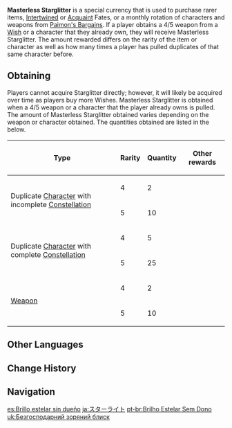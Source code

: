 {{Item Infobox
|id           = 000221
|image        = Item Masterless Starglitter.png
|type         = Superior Vouchers
|group        = Vouchers
|invCategory  = Precious Items
|rarity       = 5
|effect       = Currency used to purchase rare resources from [[Paimon's Bargains|the Shop]].
|description  = Surplus Starglitter of destiny. Perhaps it can light up other corners of the universe.
|source1      = [[Wishes]]
}}

'''Masterless Starglitter''' is a special currency that is used to purchase rarer items, [[Intertwined Fate|Intertwined]] or [[Acquaint Fate|Acquaint]] Fates, or a monthly rotation of characters and weapons from [[Paimon's Bargains]]. If a player obtains a 4/5{{star}} weapon from a [[Wish]] or a character that they already own, they will receive Masterless Starglitter. The amount rewarded differs on the rarity of the item or character as well as how many times a player has pulled duplicates of that same character before.

==Obtaining==
Players cannot acquire Starglitter directly; however, it will likely be acquired over time as players buy more Wishes. Masterless Starglitter is obtained when a 4/5{{star}} weapon or a character that the player already owns is pulled. The amount of Masterless Starglitter obtained varies depending on the weapon or character obtained. The quantities obtained are listed in the below.

{| class="wikitable sortable"
! Type
! Rarity
! Quantity
! Other rewards
|-
| rowspan="2" | Duplicate [[Character]] with incomplete [[Constellation]]
| 4{{star}}
| 2
| {{Item|Stella Fortuna (4 Star)|20|text=Stella Fortuna|link=Stella Fortuna|x=1}}
|-
| 5{{star}}
| 10
| {{Item|Stella Fortuna (5 Star)|20|text=Stella Fortuna|link=Stella Fortuna|x=1}}
|-
| rowspan="2" | Duplicate [[Character]] with complete [[Constellation]]
| 4{{star}}
| 5
|
|-
| 5{{star}}
| 25
|
|-
| rowspan="2" | [[Weapon]]
| 4{{star}}
| 2
|
|-
| 5{{star}}
| 10
|
|}

==Other Languages==
{{Other Languages
|en      = Masterless Starglitter
|zhs     = 无主的星辉
|zhs_rm  = Wú Zhǔ de Xīng Huī
|zht     = 無主的星輝
|zht_rm  = Wú Zhǔ de Xīng Huī
|zh_tl   = Masterless Starlight
|ja      = 無主のスターライト
|ja_rm   = Mushu no Sutaaraito
|ja_tl   = Unowned Starlight
|ko      = 주인 없는 스타라이트
|ko_rm   = Ju'in Eomneun Seutara'iteu
|ko_tl   = Masterless Starlite
|es      = Brillo estelar sin dueño
|es_tl   = 
|fr      = Astérie libre
|fr_tl   = Free Astery
|fr_note = ''Astérie'' may be a derivate of [[wiktionary:en:aster#Latin|"''aster''"]], but it could also be the scientific name of [[wiktionary:en:astérie|"starfish"]], or even allude to {{w|Asteria (Titaness)|Asteria}}, the titaness.
|ru      = Блуждающий звёздный блеск
|ru_tl   = 
|th      = Masterless Starglitter
|vi      = Tinh Huy Vô Chủ
|vi_tl   = 
|de      = Herrenloser Sternenglanz
|de_tl   = Masterless Starglitter
|id      = Masterless Starglitter
|pt      = Brilho Estrelar Abandonado
|pt_tl   = 
}}

==Change History==
{{Change History|1.0}}

==Navigation==
{{Currency Navbox|Permanent}}

[[es:Brillo estelar sin dueño]]
[[ja:スターライト]]
[[pt-br:Brilho Estelar Sem Dono]]
[[uk:Безгосподарний зоряний блиск]]